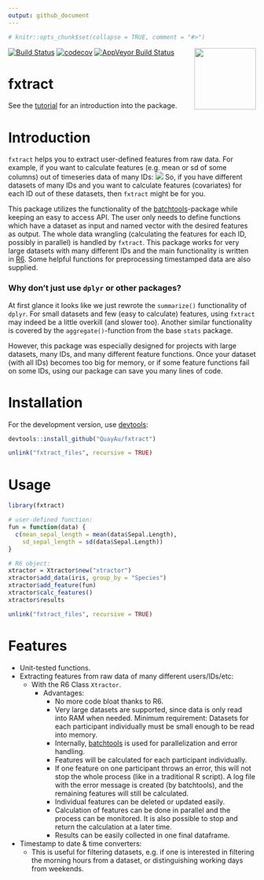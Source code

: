 ```yaml
---
output: github_document
---
```


```r
# knitr::opts_chunk$set(collapse = TRUE, comment = "#>")
```

<img align="right" src="https://raw.githubusercontent.com/quayau/fxtract/master/man/figures/hexagon.svg?sanitize=true" width="125px">

[![Build Status](https://travis-ci.org/QuayAu/fxtract.svg?branch=master)](https://travis-ci.org/QuayAu/fxtract)
[![codecov](https://codecov.io/gh/QuayAu/fxtract/branch/master/graph/badge.svg)](https://codecov.io/gh/QuayAu/fxtract)
[![AppVeyor Build Status](https://ci.appveyor.com/api/projects/status/github/QuayAu/fxtract?branch=master&svg=true)](https://ci.appveyor.com/project/QuayAu/fxtract)

# fxtract 
See the [tutorial](https://quayau.github.io/fxtract/docs/index.html) for an introduction into the package.

# Introduction

``fxtract`` helps you to extract user-defined features from raw data. For example, if you want to calculate features (e.g. mean or sd of some columns) out of timeseries data of many IDs:
![](man/figures/fxtract_main.svg)
So, if you have different datasets of many IDs and you want to calculate features (covariates) for each ID out of these datasets, then ``fxtract`` might be for you.

This package utilizes the functionality of the [batchtools](https://mllg.github.io/batchtools/articles/batchtools.html)-package while keeping an easy to access API.
The user only needs to define functions which have a dataset as input and named vector with the desired features as output. The whole data wrangling (calculating the features for each ID, possibly in parallel) is handled by `fxtract`.
This package works for very large datasets with many different IDs and the main functionality is written in [R6](https://r6.r-lib.org/articles/Introduction.html).
Some helpful functions for preprocessing timestamped data are also supplied.

### Why don't just use ``dplyr`` or other packages?
At first glance it looks like we just rewrote the ``summarize()`` functionality of ``dplyr``.
For small datasets and few (easy to calculate) features, using ``fxtract`` may indeed be a little overkill (and slower too).
Another similar functionality is covered by the ``aggregate()``-function from the base ``stats`` package.

However, this package was especially designed for projects with large datasets, many IDs, and many different feature functions.
Once your dataset (with all IDs) becomes too big for memory, or if some feature functions fail on some IDs, using our package can save you many lines of code.

# Installation
For the development version, use [devtools](https://cran.r-project.org/package=devtools):
```r
devtools::install_github("QuayAu/fxtract")
```

```r
unlink("fxtract_files", recursive = TRUE)
```

# Usage
```r
library(fxtract)

# user-defined function:
fun = function(data) {
  c(mean_sepal_length = mean(data$Sepal.Length),
    sd_sepal_length = sd(data$Sepal.Length))
}

# R6 object:
xtractor = Xtractor$new("xtractor")
xtractor$add_data(iris, group_by = "Species")
xtractor$add_feature(fun)
xtractor$calc_features()
xtractor$results

```
```r
unlink("fxtract_files", recursive = TRUE)
```
# Features

* Unit-tested functions.
* Extracting features from raw data of many different users/IDs/etc:
    * With the R6 Class `Xtractor`.
        * Advantages:
            * No more code bloat thanks to R6.
            * Very large datasets are supported, since data is only read into RAM when needed. Minimum requirement: Datasets for each participant individually must be small enough to be read into memory.
            * Internally, [batchtools](https://mllg.github.io/batchtools/articles/batchtools.html) is used for parallelization and error handling.
            * Features will be calculated for each participant individually.
            * If one feature on one participant throws an error, this will not stop the whole process (like in a traditional R script). A log file with the error message is created (by batchtools), and the remaining features will still be calculated. 
            * Individual features can be deleted or updated easily.
            * Calculation of features can be done in parallel and the process can be monitored. It is also possible to stop and return the calculation at a later time.
            * Results can be easily collected in one final dataframe.
* Timestamp to date & time converters:
    * This is useful for filtering datasets, e.g. if one is interested in filtering the morning hours from a dataset, or distinguishing working days from weekends.

